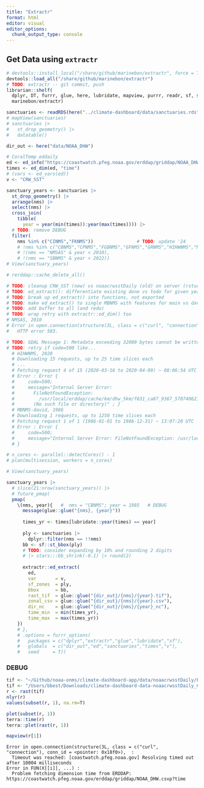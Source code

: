 ```yaml
---
title: "Extractr"
format: html
editor: visual
editor_options: 
  chunk_output_type: console
---
```


## Get Data using `extractr`

```r
# devtools::install_local("/share/github/marinebon/extractr", force = T)
devtools::load_all("/share/github/marinebon/extractr")
# TODO: extractr -- git commit, push 
librarian::shelf(
  dplyr, DT, furrr, glue, here, lubridate, mapview, purrr, readr, sf, stringr, terra,
  marinebon/extractr)

sanctuaries <- readRDS(here("../climate-dashboard/data/sanctuaries.rds"))
# mapView(sanctuaries)
# sanctuaries |>
#   st_drop_geometry() |>
#   datatable()

dir_out <- here("data/NOAA_DHW")

# CoralTemp eddaily
ed <- ed_info("https://coastwatch.pfeg.noaa.gov/erddap/griddap/NOAA_DHW.html")   # CoralTemp eddaily
times <- ed_dim(ed, "time")
# (vars <- ed_vars(ed))
v <- "CRW_SST"

sanctuary_years <- sanctuaries |> 
  st_drop_geometry() |> 
  arrange(nms) |> 
  select(nms) |> 
  cross_join(
    tibble(
      year = year(min(times)):year(max(times)))) |> 
  # TODO: remove DEBUG
  filter(
    nms %in% c("CINMS","FKNMS"))                # TODO: update '24
    # !nms %in% c("CBNMS","CPNMS","FGBNMS","GFNMS","GRNMS","HIHWNMS","MBNMS-david","MBNMS","MBNMS-main","MNMS","SBNMS"), # done '24-08-28
    # !(nms == "NMSAS" & year < 2010),
    # !(nms == "SBNMS" & year < 2022))
# View(sanctuary_years)

# rerddap::cache_delete_all()

# TODO: cleanup CRW_SST (new) vs noaacrwsstDaily (old) on server (rstudio.marinesensitivity.org)
# TODO: ed_extract(): differentiate existing done vs todo for given year
# TODO: break up ed_extract() into functions, not exported
# TODO: make ed_extract() to single MBNMS with features for main vs david; add ALL option to ed_extract()
# TODO: add buffer to all (and redo)
# TODO: wrap retry with extractr::ed_dim() too
# NMSAS, 2010
# Error in open.connection(structure(3L, class = c("curl", "connection"), conn_id = <pointer: 0xbf5a>),  : 
#   HTTP error 503.

# TODO: GDAL Message 1: Metadata exceeding 32000 bytes cannot be written into GeoTIFF. Transferred to PAM instead.
# TODO: retry if code=500 like...
  # HIHWNMS, 2020
  # Downloading 15 requests, up to 25 time slices each
  # ...
  # Fetching request 4 of 15 (2020-03-16 to 2020-04-09) ~ 08:06:54 UTC
  # Error : Error {
  #     code=500;
  #     message="Internal Server Error:
  #       FileNotFoundException:
  #         /usr/local/erddap/cache/km/dhw_5km/f631_ca87_9367_570740621_0
  #       (No such file or directory)" ; }
  # MBNMS-david, 1986
  # Downloading 1 requests, up to 1250 time slices each
  # Fetching request 1 of 1 (1986-01-01 to 1986-12-31) ~ 13:07:20 UTC
  # Error : Error {
  #     code=500;
  #     message="Internal Server Error: FileNotFoundException: /usr/local/erddap/cache/km/dhw_5km/6f3e_396a_1a53_1437553582_0 (No such file or directory)";
  # }

# n_cores <- parallel::detectCores() - 1
# plan(multisession, workers = n_cores)

# View(sanctuary_years)

sanctuary_years |> 
  # slice(21:nrow(sanctuary_years)) |> 
  # future_pmap(
  pmap(
    \(nms, year){   #  nms = "CBNMS"; year = 1985   # DEBUG
      message(glue::glue("{nms}, {year}"))
      
      times_yr <- times[lubridate::year(times) == year]
      
      ply <- sanctuaries |> 
        dplyr::filter(nms == !!nms)
      bb <- sf::st_bbox(ply)
      # TODO: consider expanding by 10% and rounding 2 digits
      # |> stars:::bb_shrink(-0.1) |> round(2)
      
      extractr::ed_extract(
        ed, 
        var       = v,
        sf_zones  = ply,
        bbox      = bb,
        rast_tif  = glue::glue("{dir_out}/{nms}/{year}.tif"),
        zonal_csv = glue::glue("{dir_out}/{nms}/{year}.csv"),
        dir_nc    = glue::glue("{dir_out}/{nms}/{year}_nc"),
        time_min  = min(times_yr),
        time_max  = max(times_yr))
    })  
    # },
    # .options = furrr_options(
    #   packages = c("dplyr","extractr","glue","lubridate","sf"),
    #   globals  = c("dir_out","ed","sanctuaries","times","v"),
    #   seed     = T))
```

### DEBUG

```r
tif <- "~/Github/noaa-onms/climate-dashboard-app/data/noaacrwsstDaily/FKNMS/2024.tif"
tif <- "/Users/bbest/Downloads/climate-dashboard-data-noaacrwsstDaily_CINMS-FKNMS/FKNMS/2024.tif"
r <- rast(tif)
nlyr(r)
values(subset(r, 1), na.rm=T)

plet(subset(r, 1))
terra::time(r)
terra::plet(rast(r, 1))

mapview(r[1])

```

    Error in open.connection(structure(3L, class = c("curl", "connection"), conn_id = <pointer: 0x18f0>),  : 
      Timeout was reached: [coastwatch.pfeg.noaa.gov] Resolving timed out after 10004 milliseconds
    Error in FUN(X[[i]], ...) : 
      Problem fetching dimension time from ERDDAP: https://coastwatch.pfeg.noaa.gov/erddap/griddap/NOAA_DHW.csvp?time
